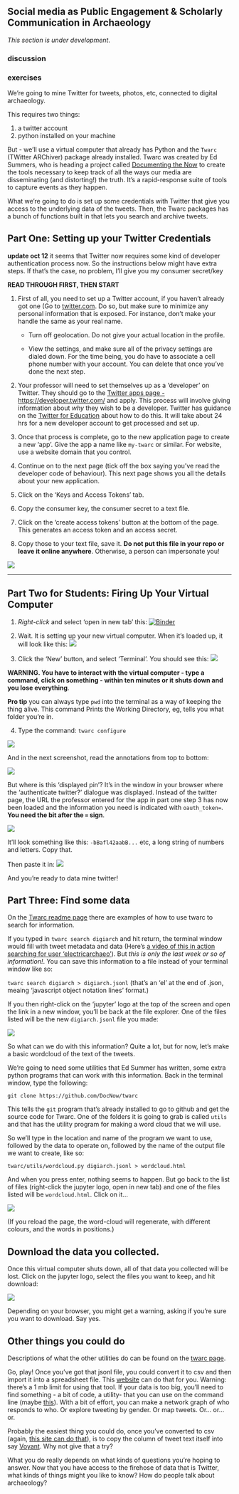 ## Social media as Public Engagement & Scholarly Communication in Archaeology

<div class = rmdcaution> _This section is under development_. </div>

### discussion

### exercises

We're going to mine Twitter for tweets, photos, etc, connected to digital archaeology.

This requires two things:

1. a twitter account
2. python installed on your machine

But - we'll use a virtual computer that already has Python and the `Twarc` (TWitter ARChiver) package already installed. Twarc was created by Ed Summers, who is heading a project called [Documenting the Now](https://www.docnow.io/) to create the tools necessary to keep track of all the ways our media are disseminating (and distorting!) the truth. It's a rapid-response suite of tools to capture events as they happen.

What we're going to do is set up some credentials with Twitter that give you access to the underlying data of the tweets. Then, the Twarc packages has a bunch of functions built in that lets you search and archive tweets.

## Part One: Setting up your Twitter Credentials

:::warning
**update oct 12** it seems that Twitter now requires some kind of developer authentication process now. So the instructions below might have extra steps. If that's the case, no problem, I'll give you my consumer secret/key
:::

**READ THROUGH FIRST, THEN START**

1. First of all, you need to set up a Twitter account, if you haven't already got one (Go to [twitter.com](http://twitter.com). Do so, but make sure to minimize any personal information that is exposed. For instance, don't make your handle the same as your real name.

    + Turn off geolocation. Do not give your actual location in the profile.

    + View the settings, and make sure all of the privacy settings are dialed down. For the time being, you do have to associate a cell phone number with your account. You can delete that once you've done the next step.

2. Your professor will need to set themselves up as a 'developer' on Twitter. They should go to the [Twitter apps page - https://developer.twitter.com/](https://developer.twitter.com/) and apply. This process will involve giving information about _why_ they wish to be a developer. Twitter has guidance on the [Twitter for Education](https://developer.twitter.com/en/docs/basics/developer-portal/guides/twitter-for-education.html) about how to do this. It will take about 24 hrs for a new developer account to get processed and set up.

3. Once that process is complete, go to the new application page to create a new 'app'. Give the app a name like `my-twarc` or similar. For website, use a website domain that you control.

4. Continue on to the next page (tick off the box saying you’ve read the developer code of behaviour). This next page shows you all the details about your new application.

5. Click on the ‘Keys and Access Tokens’ tab.

6. Copy the consumer key, the consumer secret to a text file.

7. Click on the ‘create access tokens’ button at the bottom of the page. This generates an access token and an access secret.

8. Copy those to your text file, save it. **Do not put this file in your repo or leave it online anywhere**. Otherwise, a person can impersonate you!

![](http://i.imgur.com/mM4hZNN.png)

---

## Part Two for Students: Firing Up Your Virtual Computer

1. _Right-click_ and select 'open in new tab' this: [![Binder](https://mybinder.org/badge.svg)](https://mybinder.org/v2/gh/o-date/social-media-work/master)

2. Wait. It is setting up your new virtual computer. When it's loaded up, it will look like this:
![](http://www.screencast-o-matic.com/screenshots/u/e7i1/1539304640402-48607.png)

3. Click the 'New' button, and select 'Terminal'. You should see this:
![](http://www.screencast-o-matic.com/screenshots/u/e7i1/1539304810966-61987.png)

**WARNING. You have to interact with the virtual computer - type a command, click on something - within ten minutes or it shuts down and you lose everything**.

**Pro tip** you can always type `pwd` into the terminal as a way of keeping the thing alive. This command Prints the Working Directory, eg, tells you what folder you're in.

4. Type the command: `twarc configure`

![](http://www.screencast-o-matic.com/screenshots/u/e7i1/1539304902569-2152.png
)

And in the next screenshot, read the annotations from top to bottom:

![](http://www.screencast-o-matic.com/screenshots/u/e7i1/1539305146992-49673.png)

But where is this 'displayed pin'? It's in the window in your browser where the 'authenticate twitter?' dialogue was displayed. Instead of the twitter page, the URL the professor entered for the app in part one step 3 has now been loaded and the information you need is indicated with `oauth_token=`. **You need the bit after the `=` sign**. 

![](http://www.screencast-o-matic.com/screenshots/u/e7i1/1539305692926-702.png)

It'll look something like this: `-bBafl42aabB...` etc, a long string of numbers and letters. Copy that.

Then paste it in:
![](http://www.screencast-o-matic.com/screenshots/u/e7i1/1539305848359-8369.png)

And you're ready to data mine twitter!

## Part Three: Find some data

On the [Twarc readme page](https://github.com/DocNow/twarc) there are examples of how to use twarc to search for information.

If you typed in `twarc search digiarch` and hit return, the terminal window would fill with tweet metadata and data (Here's [a video of this in action searching for user 'electricarchaeo'](https://screencast-o-matic.com/watch/cF6lVjY05K)). But *this is only the last week or so of information!*. You can save this information to a file instead of your terminal window like so:

`twarc search digiarch > digiarch.jsonl`  (that's an 'el' at the end of .json, meaing 'javascript object notation lines' format.)

If you then right-click on the 'jupyter' logo at the top of the screen and open the link in a new window, you'll be back at the file explorer. One of the files listed will be the new `digiarch.jsonl` file you made:

![](http://www.screencast-o-matic.com/screenshots/u/e7i1/1539306896907-33928.png)

So what can we do with this information? Quite a lot, but for now, let's make a basic wordcloud of the text of the tweets.

We're going to need some utilities that Ed Summer has written, some extra python programs that can work with this information. Back in the terminal window, type the following:

`git clone https://github.com/DocNow/twarc`

This tells the `git` program that's already installed to go to github and get the source code for Twarc. One of the folders it is going to grab is called `utils` and that has the utility program for making a word cloud that we will use.

So we'll type in the location and name of the program we want to use, followed by the data to operate on, followed by the name of the output file we want to create, like so:

`twarc/utils/wordcloud.py digiarch.jsonl > wordcloud.html`

And when you press enter, nothing seems to happen. But go back to the list of files (right-click the jupyter logo, open in new tab) and one of the files listed will be `wordcloud.html`. Click on it...

![](http://www.screencast-o-matic.com/screenshots/u/e7i1/1539307355837-46159.png)

(If you reload the page, the word-cloud will regenerate, with different colours, and the words in positions.)

## Download the data you collected.

Once this virtual computer shuts down, all of that data you collected will be lost. Click on the jupyter logo, select the files you want to keep, and hit download:

![](http://www.screencast-o-matic.com/screenshots/u/e7i1/1539307991802-92070.png)

Depending on your browser, you might get a warning, asking if you're sure you want to download. Say yes.

## Other things you could do

Descriptions of what the other utilities do can be found on the [twarc page](https://github.com/DocNow/twarc).

Go, play! Once you've got that jsonl file, you could convert it to csv and then import it into a spreadsheet file. This [website](https://json-csv.com/) can do that for you. Warning: there's a 1 mb limit for using that tool. If your data is too big, you'll need to find something - a bit of code, a utility- that you can use on the command line (maybe [this](https://medium.com/@gabrielpires/how-to-convert-a-json-file-to-csv-python-script-a9ff0a3f906e)). 
With a bit of effort, you can make a network graph of who responds to who. Or explore tweeting by gender. Or map tweets. Or... or... or.

Probably the easiest thing you could do, once you've converted to csv (again, [this site can do that](https://json-csv.com/)), is to copy the column of tweet text itself into say [Voyant](http://voyant-tools.org). Why not give that a try? 

What you do really depends on what kinds of questions you're hoping to answer. Now that you have access to the firehose of data that is Twitter, what kinds of things might you like to know? How do people talk about archaeology? 